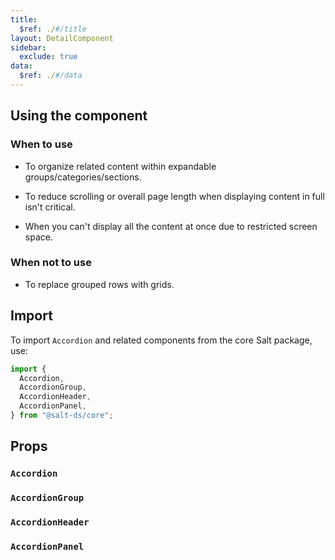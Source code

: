 ```yaml
---
title:
  $ref: ./#/title
layout: DetailComponent
sidebar:
  exclude: true
data:
  $ref: ./#/data
---
```


## Using the component

### When to use

- To organize related content within expandable groups/categories/sections.

- To reduce scrolling or overall page length when displaying content in full isn't critical.

- When you can't display all the content at once due to restricted screen space.

### When not to use

- To replace grouped rows with grids.

## Import

To import `Accordion` and related components from the core Salt package, use:

```js
import {
  Accordion,
  AccordionGroup,
  AccordionHeader,
  AccordionPanel,
} from "@salt-ds/core";
```

## Props

### `Accordion`

<PropsTable componentName="Accordion" />

### `AccordionGroup`

<PropsTable componentName="AccordionGroup" />

### `AccordionHeader`

<PropsTable componentName="AccordionHeader" />

### `AccordionPanel`

<PropsTable componentName="AccordionPanel" />
